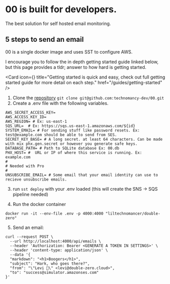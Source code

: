 
# 00 is built for developers.

The best solution for self hosted email monitoring.

## 5 steps to send an email

00 is a single docker image and uses SST to configure AWS.


I encourage you to follow the in depth getting started guide linked below, but this page provides a tldr; answer to how hard is getting started.   


<Card icon={<Bolt/>} title="Getting started is quick and easy, check out full getting started guide for more detail on each step." href="/guides/getting-started" />

1. Clone the [repository](https://github.com/technomancy-dev/00)
`git clone git@github.com:technomancy-dev/00.git` <br/>
2. Create a .env file with the following variables.
```
AWS_SECRET_ACCESS_KEY=
AWS_ACCESS_KEY_ID=
AWS_REGION= # Ex: us-east-1
SQS_URL=  # Ex: https://sqs.us-east-1.amazonaws.com/${id}
SYSTEM_EMAIL= # For sending stuff like password resets. Ex: test@example.com should be able to send from SES.
SECRET_KEY_BASE= # A long secret. at least 64 characters. Can be made with mix phx.gen.secret or however you generate safe keys.
DATABASE_PATH= # Path to SQLite database Ex: 00.db
PHX_HOST= #  URL or IP of where this service is running. Ex: example.com
# 
# Needed with Pro
# 
UNSUBSCRIBE_EMAIL= # Some email that your email identity can use to recieve unsubscribe emails.

```
3. run `sst deploy` with your .env loaded (this will create the SNS -> SQS pipeline needed) <br/>


4. Run the docker container

`docker run -it --env-file .env -p 4000:4000 "liltechnomancer/double-zero"`

5. Send an email:
```
curl --request POST \
  --url http://localhost:4000/api/emails \
  --header 'Authorization: Bearer <GENERATE A TOKEN IN SETTINGS>' \
  --header 'content-type: application/json' \
  --data '{
  "markdown": "<h1>Boogers</h1>",
  "subject": "Hark, who goes there?",
  "from": "\"Levi 👻\" <levi@double-zero.cloud>",
  "to": "success@simulator.amazonses.com"
}'
```
